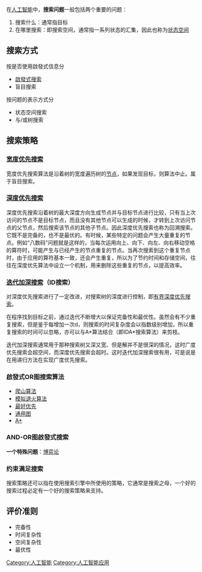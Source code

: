 {{Merge to|1=搜索算法|time=2018-07-05T09:33:23+00:00}}
{{unreferenced|time=2014-06-14T05:36:10+00:00}}
{{NoteTA
|T = zh-cn:搜索 (计算机); zh-sg:搜索 (电脑); zh-tw:搜尋;
|G1 = IT
}}
在[[人工智能|人工智能]]中，'''搜索问题'''一般包括两个重要的问题：
#搜索什么：通常指目标
#在哪里搜索：即搜索空间，通常指一系列状态的汇集，因此也称为[[狀態空間_(計算機科學)|状态空间]]

==搜索方式==
按是否使用啟發式信息分
*[[啟發式搜索|啟發式搜索]]
*盲目搜索
按问题的表示方式分
*状态空间搜索
*与/或树搜索

==搜索策略==
===[[宽度优先搜索|宽度优先搜索]]===
宽度优先搜索算法是沿着树的宽度遍历树的[[节点|节点]]，如果发现目标，则算法中止。属于盲目搜索。

===[[深度优先搜索|深度优先搜索]]===
深度优先搜索沿着树的最大深度方向生成节点并与目标节点进行比较，只有当上次访问的节点不是目标节点，而且没有其他节点可以生成的时候，才转到上次访问节点的父节点，然后搜索该节点的其他子节点。因此深度优先搜索也称为回溯搜索。它既不是完备的，也不是最优的。有时候，某些特定的问题会产生大量重复的节点。例如“八数码”问题就是这样的，当每次运用向上、向下、向左、向右移动空格的算符时，可能产生与已经产生的节点重复的节点。当再次搜索到这个重复节点时，由于应用的算符基本一致，还会产生重复，所以为了节约时间和存储空间，往往在深度优先算法中设立一个机制，用来删除这些重复的节点，以提高效率。

===[[迭代加深搜索|迭代加深搜索]]（ID搜索）===
对深度优先搜索进行了一定改进，对搜索树的深度进行控制，即[[有界深度优先搜索|有界深度优先搜索]]。

在程序找到目标之前，通过迭代不断增大以保证完备性和最优性。虽然会有不少重复搜索，但是鉴于每增加一次d，则搜索的时间复杂度会以指数级别增加，所以重复搜索的时间可以忽略，亦可以与A*算法结合（即IDA*搜索算法）来剪枝。

迭代加深搜索通常用于那种搜索树又深又宽、但是解并不是很深的情况，这时广度优先搜索会超空间，而深度优先搜索会超时。这时迭代加深搜索很有用，可是说是在用递归方法在实现广度优先搜索。

===啟發式OR图搜索算法===
*[[爬山算法|爬山算法]]
*[[模拟退火算法|模拟退火算法]]
*[[最好优先|最好优先]]
*[[通用图|通用图]]
*[[A*|A*]]

===AND-OR图啟發式搜索===

'''一个特殊问题'''：[[博弈论|博弈论]]

===约束满足搜索===

搜索策略还可以指在使用搜索引擎中所使用的策略，它通常是搜索之母，一个好的搜索过程必定有一个好的搜索策略来支持。

==评价准则==
*完备性
*时间复杂性
*空间复杂性
*最优性

[[Category:人工智能|Category:人工智能]]
[[Category:人工智能应用|Category:人工智能应用]]